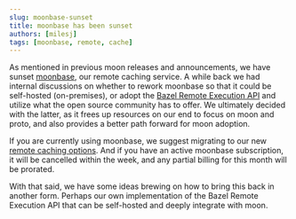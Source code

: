 ```yaml
---
slug: moonbase-sunset
title: moonbase has been sunset
authors: [milesj]
tags: [moonbase, remote, cache]
---
```


As mentioned in previous moon releases and announcements, we have sunset [moonbase](/moonbase), our
remote caching service. A while back we had internal discussions on whether to rework moonbase so
that it could be self-hosted (on-premises), or adopt the
[Bazel Remote Execution API](https://github.com/bazelbuild/remote-apis) and utilize what the open
source community has to offer. We ultimately decided with the latter, as it frees up resources on
our end to focus on moon and proto, and also provides a better path forward for moon adoption.

If you are currently using moonbase, we suggest migrating to our new
[remote caching options](/docs/guides/remote-cache). And if you have an active moonbase
subscription, it will be cancelled within the week, and any partial billing for this month will be
prorated.

With that said, we have some ideas brewing on how to bring this back in another form. Perhaps our
own implementation of the Bazel Remote Execution API that can be self-hosted and deeply integrate
with moon.

